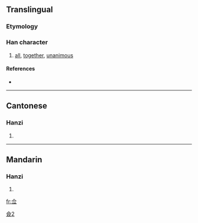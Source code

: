 {{also|僉}}
==Translingual==

===Etymology===
{{Han simp|僉}}

[[Category:CJKV characters simplified differently in Japan and China|僉2]]

===Han character===
{{Han char|rn=9|rad=人|as=05|sn=7|four=|canj=人一火一 (OMFM)}}

# [[all]], [[together]], [[unanimous]]

====References====
* {{Han ref|kx=0100.021|hdz=10128.110|uh=4F65|ud=20325}}

----

==Cantonese==

===Hanzi===
{{yue-hanzi|jyut=|y=chim1|tra=僉}}

# {{defn|Cantonese}}

----

==Mandarin==

===Hanzi===
{{cmn-hanzi|tra=僉|pin=[[qiān]] ([[qian1]])|wg=ch'ien<sup>1</sup>}}

# {{defn|Mandarin}}

[[fr:佥]]